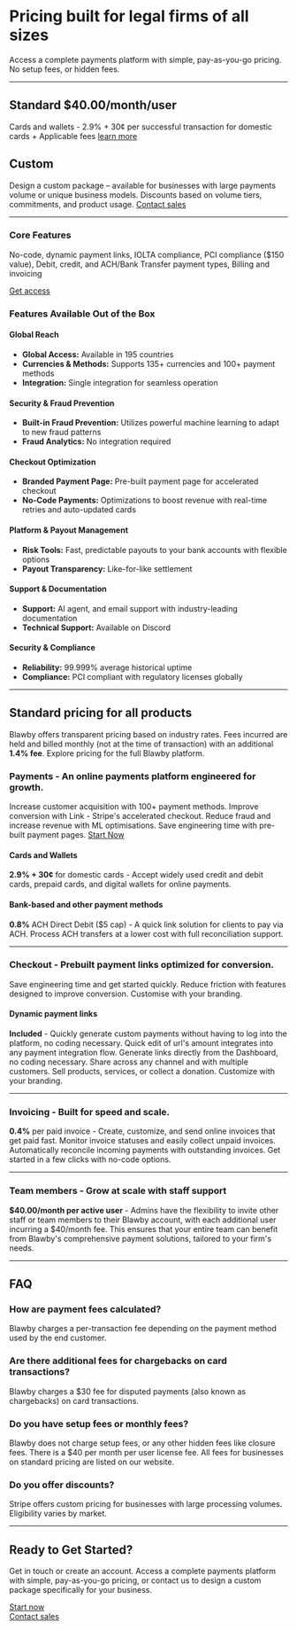# Pricing built for legal firms of all sizes

Access a complete payments platform with simple, pay-as-you-go pricing. No setup fees, or hidden fees.

---
## Standard **$40.00/month/user**

Cards and wallets - 2.9% + 30¢ per successful transaction for domestic cards + Applicable fees [learn more](#Standard-pricing-for-all-products)

## Custom

Design a custom package – available for businesses with large payments volume or unique business models. Discounts based on volume tiers, commitments, and product usage. [Contact sales](/help)

---


### Core Features
No-code, dynamic payment links, IOLTA compliance, PCI compliance ($150 value), Debit, credit, and ACH/Bank Transfer payment types, Billing and invoicing

[Get access](https://blawby.com/register)

### Features Available Out of the Box

#### Global Reach
- **Global Access:** Available in 195 countries
- **Currencies & Methods:** Supports 135+ currencies and 100+ payment methods
- **Integration:** Single integration for seamless operation

#### Security & Fraud Prevention
- **Built-in Fraud Prevention:** Utilizes powerful machine learning to adapt to new fraud patterns
- **Fraud Analytics:** No integration required

#### Checkout Optimization
- **Branded Payment Page:** Pre-built payment page for accelerated checkout
- **No-Code Payments:** Optimizations to boost revenue with real-time retries and auto-updated cards

#### Platform & Payout Management
- **Risk Tools:** Fast, predictable payouts to your bank accounts with flexible options
- **Payout Transparency:** Like-for-like settlement

#### Support & Documentation
- **Support:** AI agent, and email support with industry-leading documentation
- **Technical Support:** Available on Discord

#### Security & Compliance
- **Reliability:** 99.999% average historical uptime
- **Compliance:** PCI compliant with regulatory licenses globally

---

## Standard pricing for all products
Blawby offers transparent pricing based on industry rates. Fees incurred are held and billed monthly (not at the time of transaction) with an additional **1.4% fee**. Explore pricing for the full Blawby platform.

### Payments - An online payments platform engineered for growth. 
Increase customer acquisition with 100+ payment methods. Improve conversion with Link - Stripe's accelerated checkout. Reduce fraud and increase revenue with ML optimisations. Save engineering time with pre-built payment pages. [Start Now](https://blawby.com/register)

#### Cards and Wallets
**2.9% + 30¢** for domestic cards - Accept widely used credit and debit cards, prepaid cards, and digital wallets for online payments.

#### Bank-based and other payment methods
**0.8%** ACH Direct Debit ($5 cap) - A quick link solution for clients to pay via ACH. Process ACH transfers at a lower cost with full reconciliation support.

---

### Checkout - Prebuilt payment links optimized for conversion.
Save engineering time and get started quickly. Reduce friction with features designed to improve conversion. Customise with your branding.

#### Dynamic payment links
**Included** - Quickly generate custom payments without having to log into the platform, no coding necessary. Quick edit of url's amount integrates into any payment integration flow. Generate links directly from the Dashboard, no coding necessary. Share across any channel and with multiple customers. Sell products, services, or collect a donation. Customize with your branding.

---

### Invoicing - Built for speed and scale.

**0.4%** per paid invoice - Create, customize, and send online invoices that get paid fast. Monitor invoice statuses and easily collect unpaid invoices. Automatically reconcile incoming payments with outstanding invoices. Get started in a few clicks with no-code options.

---

### Team members - Grow at scale with staff support

**$40.00/month per active user** - Admins have the flexibility to invite other staff or team members to their Blawby account, with each additional user incurring a $40/month fee. This ensures that your entire team can benefit from Blawby's comprehensive payment solutions, tailored to your firm's needs.

---

## FAQ

### How are payment fees calculated?
Blawby charges a per-transaction fee depending on the payment method used by the end customer.

### Are there additional fees for chargebacks on card transactions?
Blawby charges a $30 fee for disputed payments (also known as chargebacks) on card transactions.

### Do you have setup fees or monthly fees?
Blawby does not charge setup fees, or any other hidden fees like closure fees. There is a $40 per month per user license fee. All fees for businesses on standard pricing are listed on our website.

### Do you offer discounts?

Stripe offers custom pricing for businesses with large processing volumes. Eligibility varies by market.

---

## Ready to Get Started?

Get in touch or create an account. Access a complete payments platform with simple, pay-as-you-go pricing, or contact us to design a custom package specifically for your business.

[Start now](https://blawby.com/register)  
[Contact sales](https://blawby.com/help)